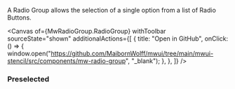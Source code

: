 
<Title>Radio Group</Title>

<Subtitle> A Radio Group allows the selection of a single option from a list of Radio Buttons.</Subtitle>

<Canvas
  of={MwRadioGroup.RadioGroup}
  withToolbar
  sourceState="shown"
  additionalActions={[
    {
      title: "Open in GitHub",
      onClick: () => {
        window.open("https://github.com/MaibornWolff/mwui/tree/main/mwui-stencil/src/components/mw-radio-group", "_blank");
      },
    },
  ]}
/>

<ArgTypes of="mw-radio-group" />

### Preselected

<Canvas of={MwRadioGroup.RadioGroupPreselected} />